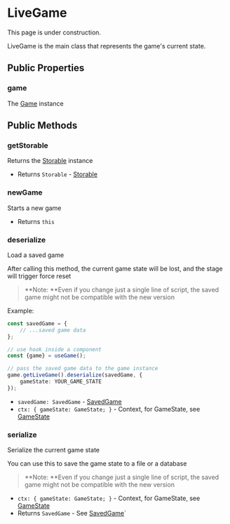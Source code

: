 
# LiveGame

<Callout type="warning" emoji="⚠️">
    This page is under construction.
</Callout>

LiveGame is the main class that represents the game's current state. 

## Public Properties

### game

The [Game](./game) instance

## Public Methods

### getStorable

Returns the [Storable](./storable) instance

- Returns `Storable` - [Storable](./storable)

### newGame

Starts a new game

- Returns `this`

### deserialize

Load a saved game

After calling this method, the current game state will be lost, and the stage will trigger force reset

> **Note: **Even if you change just a single line of script, the saved game might not be compatible with the new version

Example:

```typescript
const savedGame = {
    // ...saved game data
};

// use hook inside a component
const {game} = useGame();

// pass the saved game data to the game instance
game.getLiveGame().deserialize(savedGame, {
    gameState: YOUR_GAME_STATE
});
```

- `savedGame: SavedGame` - [SavedGame](../types/SavedGame)
- `ctx: { gameState: GameState; }` - Context, for GameState, see [GameState](./game-state)

### serialize

Serialize the current game state

You can use this to save the game state to a file or a database

> **Note: **Even if you change just a single line of script, the saved game might not be compatible with the new version

- `ctx: { gameState: GameState; }` - Context, for GameState, see [GameState](./game-state)
- Returns `SavedGame` - See [SavedGame](../types/SavedGame)`
